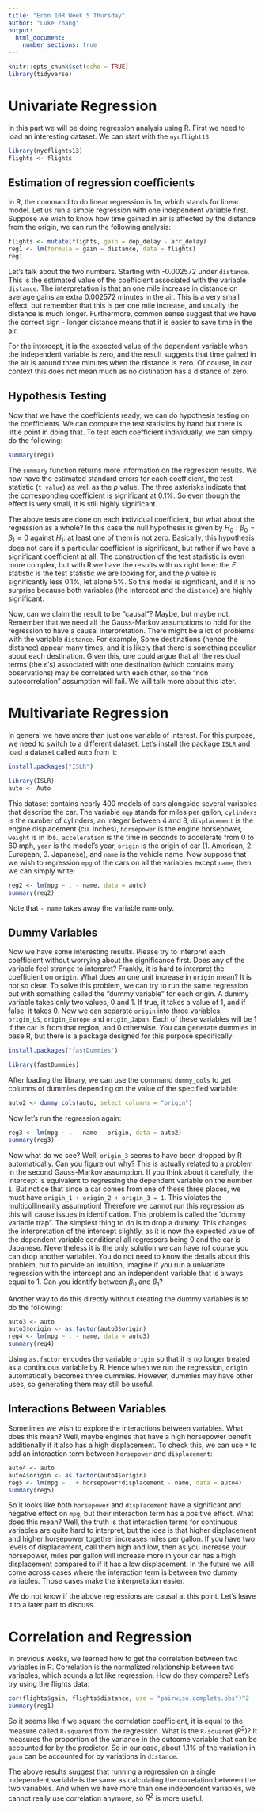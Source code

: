 ```yaml
---
title: "Econ 10R Week 5 Thursday"
author: "Luke Zhang"
output:
  html_document:
    number_sections: true
---
```


```r
knitr::opts_chunk$set(echo = TRUE)
library(tidyverse)
```

# Univariate Regression

In this part we will be doing regression analysis using R. First we need to load an interesting dataset. We can start with the `nycflight13`:

```r
library(nycflights13)
flights <- flights
```

## Estimation of regression coefficients

In R, the command to do linear regression is `lm`, which stands for linear model. Let us run a simple regression with one independent variable first. Suppose we wish to know how time gained in air is affected by the distance from the origin, we can run the following analysis:

```r
flights <- mutate(flights, gain = dep_delay - arr_delay)
reg1 <- lm(formula = gain ~ distance, data = flights)
reg1
```

Let's talk about the two numbers. Starting with -0.002572 under `distance`. This is the estimated value of the coefficient associated with the variable `distance`. The interpretation is that an one mile increase in distance on average gains an extra 0.002572 minutes in the air. This is a very small effect, but remember that this is per one mile increase, and usually the distance is much longer. Furthermore, common sense suggest that we have the correct sign - longer distance means that it is easier to save time in the air.

For the intercept, it is the expected value of the dependent variable when the independent variable is zero, and the result suggests that time gained in the air is around three minutes when the distance is zero. Of course, in our context this does not mean much as no distination has a distance of zero.

## Hypothesis Testing

Now that we have the coefficients ready, we can do hypothesis testing on the coefficients. We can compute the test statistics by hand but there is little point in doing that. To test each coefficient individually, we can simply do the following:

```r
summary(reg1)
```

The `summary` function returns more information on the regression results. We now have the estimated standard errors for each coefficient, the test statistic (`t value`) as well as the $p$ value. The three asterisks indicate that the corresponding coefficient is significant at 0.1%. So even though the effect is very small, it is still highly significant.

The above tests are done on each individual coefficient, but what about the regression as a whole? In this case the null hypothesis is given by $H_0: \beta_0=\beta_1=0$ against $H_1:$ at least one of them is not zero. Basically, this hypothesis does not care if a particular coefficient is significant, but rather if we have a significant coefficient at all. The construction of the test staitistic is even more complex, but with R we have the results with us right here: the $F$ statistic is the test statistic we are looking for, and the $p$ value is significantly less 0.1%, let alone 5%. So this model is significant, and it is no surprise because both variables (the intercept and the `distance`) are highly significant.

Now, can we claim the result to be "causal"? Maybe, but maybe not. Remember that we need all the Gauss-Markov assumptions to hold for the regression to have a causal interpretation. There might be a lot of problems with the variable `distance`. For example, Some destinations (hence the distance) appear many times, and it is likely that there is something peculiar about each destination. Given this, one could argue that all the residual terms (the $\varepsilon$'s) associated with one destination (which contains many observations) may be correlated with each other, so the "non autocorrelation" assumption will fail. We will talk more about this later.

# Multivariate Regression

In general we have more than just one variable of interest. For this purpose, we need to switch to a different dataset. Let's install the package `ISLR` and load a dataset called `Auto` from it:

```r
install.packages("ISLR")
```

```r
library(ISLR)
auto <- Auto
```

This dataset contains nearly 400 models of cars alongside several variables that describe the car. The variable `mgp` stands for miles per gallon, `cylinders` is the number of cylinders, an integer between 4 and 8, `displacement` is the engine displacement (cu. inches), `horsepower` is the engine horsepower, `weight` is in lbs., `acceleration` is the time in seconds to accelerate from 0 to 60 mph, `year` is the model's year, `origin` is the origin of car (1. American, 2. European, 3. Japanese), and `name` is the vehicle name. Now suppose that we wish to regression `mpg` of the cars on all the variables except `name`, then we can simply write:

```r
reg2 <- lm(mpg ~ . - name, data = auto)
summary(reg2)
```

Note that `- name` takes away the variable `name` only.

## Dummy Variables

Now we have some interesting results. Please try to interpret each coefficient without worrying about the significance first. Does any of the variable feel strange to interpret? Frankly, it is hard to interpret the coefficient on `origin`. What does an one unit increase in `origin` mean? It is not so clear. To solve this problem, we can try to run the same regression but with something called the "dummy variable" for each origin. A dummy variable takes only two values, 0 and 1. If true, it takes a value of 1, and if false, it takes 0. Now we can separate `origin` into three variables, `origin_US`, `origin_Europe` and `origin_Japan`. Each of these variables will be 1 if the car is from that region, and 0 otherwise. You can generate dummies in base R, but there is a package designed for this purpose specifically:

```r
install.packages("fastDummies")
```

```r
library(fastDummies)
```

After loading the library, we can use the command `dummy_cols` to get columns of dummies depending on the value of the specified variable:

```r
auto2 <- dummy_cols(auto, select_columns = "origin")
```

Now let's run the regression again:

```r
reg3 <- lm(mpg ~ . - name - origin, data = auto2)
summary(reg3)
```

Now what do we see? Well, `origin_3` seems to have been dropped by R automatically. Can you figure out why? This is actually related to a problem in the second Gauss-Markov assumption. If you think about it carefully, the intercept is equivalent to regressing the dependent variable on the number `1`. But notice that since a car comes from one of these three places, we must have `origin_1 + origin_2 + origin_3 = 1`. This violates the multicollinearity assumption! Therefore we cannot run this regression as this will cause issues in identification. This problem is called the "dummy variable trap". The simplest thing to do is to drop a dummy. This changes the interpretation of the intercept slightly, as it is now the expected value of the dependent variable conditional all regressors being 0 and the car is Japanese. Nevertheless it is the only solution we can have (of course you can drop another variable). You do not need to know the details about this problem, but to provide an intuition, imagine if you run a univariate regression with the intercept and an independent variable that is always equal to 1. Can you identify between $\beta_0$ and $\beta_1$?

Another way to do this directly without creating the dummy variables is to do the following:

```r
auto3 <- auto
auto3$origin <- as.factor(auto3$origin)
reg4 <- lm(mpg ~ . - name, data = auto3)
summary(reg4)
```

Using `as.factor` encodes the variable `origin` so that it is no longer treated as a continuous variable by R. Hence when we run the regression, `origin` automatically becomes three dummies. However, dummies may have other uses, so generating them may still be useful.

## Interactions Between Variables

Sometimes we wish to explore the interactions between variables. What does this mean? Well, maybe engines that have a high horsepower benefit additionally if it also has a high displacement. To check this, we can use `*` to add an interaction term between `horsepower` and `displacement`:

```r
auto4 <- auto
auto4$origin <- as.factor(auto4$origin)
reg5 <- lm(mpg ~ . + horsepower*displacement - name, data = auto4)
summary(reg5)
```

So it looks like both `horsepower` and `displacement` have a significant and negative effect on `mpg`, but their interaction term has a positive effect. What does this mean? Well, the truth is that interaction terms for continuous variables are quite hard to interpret, but the idea is that higher displacement and higher horsepower together increases miles per gallon. If you have two levels of displacement, call them high and low, then as you increase your horsepower, miles per gallon will increase more in your car has a high displacement compared to if it has a low displacement. In the future we will come across cases where the interaction term is between two dummy variables. Those cases make the interpretation easier.

We do not know if the above regressions are causal at this point. Let's leave it to a later part to discuss.

# Correlation and Regression

In previous weeks, we learned how to get the correlation between two variables in R. Correlation is the normalized relationship between two variables, which sounds a lot like regression. How do they compare? Let's try using the flights data:

```r
cor(flights$gain, flights$distance, use = "pairwise.complete.obs")^2
summary(reg1)
```

So it seems like if we square the correlation coefficient, it is equal to the measure called `R-squared` from the regression. What is the `R-squared` ($R^2$)? It measures the proportion of the variance in the outcome variable that can be accounted for by the predictor. So in our case, about 1.1% of the variation in `gain` can be accounted for by variations in `distance`.

The above results suggest that running a regression on a single independent variable is the same as calculating the correlation between the two variables. And when we have more than one independent variables, we cannot really use correlation anymore, so $R^2$ is more useful.